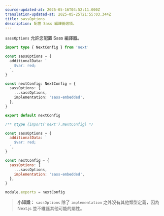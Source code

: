 ```yaml
---
source-updated-at: 2025-05-16T04:52:11.000Z
translation-updated-at: 2025-05-25T21:55:03.344Z
title: sassOptions
description: 配置 Sass 編譯器選項。
---
```


`sassOptions` 允許您配置 Sass 編譯器。

```ts filename="next.config.ts" switcher
import type { NextConfig } from 'next'

const sassOptions = {
  additionalData: `
    $var: red;
  `,
}

const nextConfig: NextConfig = {
  sassOptions: {
    ...sassOptions,
    implementation: 'sass-embedded',
  },
}

export default nextConfig
```

```js filename="next.config.js" switcher
/** @type {import('next').NextConfig} */

const sassOptions = {
  additionalData: `
    $var: red;
  `,
}

const nextConfig = {
  sassOptions: {
    ...sassOptions,
    implementation: 'sass-embedded',
  },
}

module.exports = nextConfig
```

> **小知識：** `sassOptions` 除了 `implementation` 之外沒有其他類型定義，因為 Next.js 並不維護其他可能的屬性。